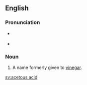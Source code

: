 ==English==

===Pronunciation===
* {{a|US}} {{IPA|/əˈsiːtəs ˈæsɪd/}}
* {{audio|en-us-acetous acid.ogg|Audio (US)}}

===Noun===
{{en-noun|sg=[[acetous]] [[acid]]|-}}

# A name formerly given to [[vinegar]].

[[sv:acetous acid]]